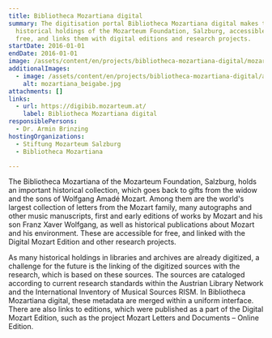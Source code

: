 ```yaml
---
title: Bibliotheca Mozartiana digital
summary: The digitisation portal Bibliotheca Mozartiana digital makes the
  historical holdings of the Mozarteum Foundation, Salzburg, accessible for
  free, and links them with digital editions and research projects.
startDate: 2016-01-01
endDate: 2016-01-01
image: /assets/content/en/projects/bibliotheca-mozartiana-digital/mozart.png
additionalImages:
  - image: /assets/content/en/projects/bibliotheca-mozartiana-digital/additionalImages/mozartiana_beigabe.jpg
    alt: mozartiana_beigabe.jpg
attachments: []
links:
  - url: https://digibib.mozarteum.at/
    label: Bibliotheca Mozartiana digital
responsiblePersons:
  - Dr. Armin Brinzing
hostingOrganizations:
  - Stiftung Mozarteum Salzburg
  - Bibliotheca Mozartiana

---
```

The Bibliotheca Mozartiana of the Mozarteum Foundation, Salzburg, holds an important historical collection, which goes back to gifts from the widow and the sons of Wolfgang Amadé Mozart. Among them are the world's largest collection of letters from the Mozart family, many autographs and other music manuscripts, first and early editions of works by Mozart and his son Franz Xaver Wolfgang, as well as historical publications about Mozart and his environment. These are accessible for free, and linked with the Digital Mozart Edition and other research projects.

As many historical holdings in libraries and archives are already digitized, a challenge for the future is the linking of the digitized sources with the research, which is based on these sources. The sources are cataloged according to current research standards within the Austrian Library Network and the International Inventory of Musical Sources RISM. In Bibliotheca Mozartiana digital, these metadata are merged within a uniform interface. There are also links to editions, which were published as a part of the Digital Mozart Edition, such as the project Mozart Letters and Documents – Online Edition.

